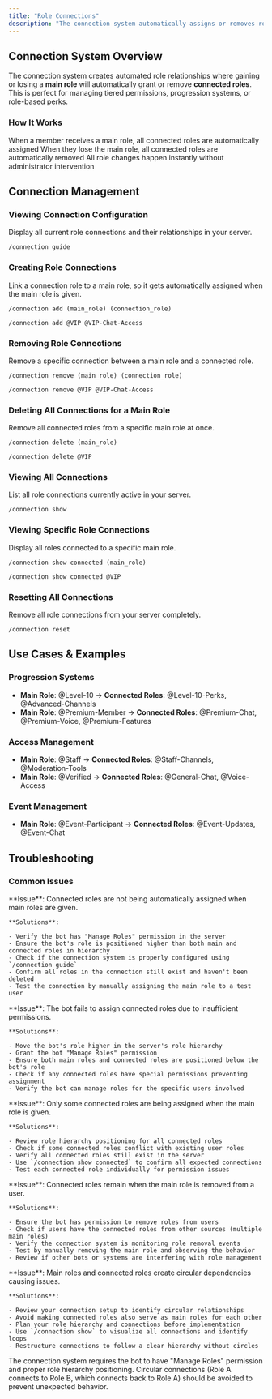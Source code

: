 ```yaml
---
title: "Role Connections"
description: "The connection system automatically assigns or removes roles when a member gains or loses a specific role. This helps in managing perks, progression roles, or access-based roles with ease and automation!"
---
```


## Connection System Overview

The connection system creates automated role relationships where gaining or losing a **main role** will automatically grant or remove **connected roles**. This is perfect for managing tiered permissions, progression systems, or role-based perks.

### How It Works

<Steps>
  <Step title="Role Assignment">
    When a member receives a main role, all connected roles are automatically assigned
  </Step>
  <Step title="Role Removal">
    When they lose the main role, all connected roles are automatically removed
  </Step>
  <Step title="Real-time Updates">
    All role changes happen instantly without administrator intervention
  </Step>
</Steps>

## Connection Management

### Viewing Connection Configuration

Display all current role connections and their relationships in your server.

```Unspecified Example
/connection guide
```

### Creating Role Connections

Link a connection role to a main role, so it gets automatically assigned when the main role is given.

<CodeGroup>

```Unspecified Example
/connection add (main_role) (connection_role)
```


```Unspecified Syntax
/connection add @VIP @VIP-Chat-Access
```

</CodeGroup>

### Removing Role Connections

Remove a specific connection between a main role and a connected role.

<CodeGroup>

```Unspecified Example
/connection remove (main_role) (connection_role)
```


```Unspecified Syntax
/connection remove @VIP @VIP-Chat-Access
```

</CodeGroup>

### Deleting All Connections for a Main Role

Remove all connected roles from a specific main role at once.

<CodeGroup>

```Unspecified Example
/connection delete (main_role)
```


```Unspecified Syntax
/connection delete @VIP
```

</CodeGroup>

### Viewing All Connections

List all role connections currently active in your server.

```Unspecified Example
/connection show
```

### Viewing Specific Role Connections

Display all roles connected to a specific main role.

<CodeGroup>

```Unspecified Example
/connection show connected (main_role)
```


```Unspecified Syntax
/connection show connected @VIP
```

</CodeGroup>

### Resetting All Connections

Remove all role connections from your server completely.

```Unspecified Example
/connection reset
```

## Use Cases & Examples

### Progression Systems

- **Main Role**: @Level-10 → **Connected Roles**: @Level-10-Perks, @Advanced-Channels
- **Main Role**: @Premium-Member → **Connected Roles**: @Premium-Chat, @Premium-Voice, @Premium-Features

### Access Management

- **Main Role**: @Staff → **Connected Roles**: @Staff-Channels, @Moderation-Tools
- **Main Role**: @Verified → **Connected Roles**: @General-Chat, @Voice-Access

### Event Management

- **Main Role**: @Event-Participant → **Connected Roles**: @Event-Updates, @Event-Chat

## Troubleshooting

### Common Issues

<AccordionGroup>
  <Accordion title="Connections not triggering - Roles aren't being assigned automatically">
    **Issue**: Connected roles are not being automatically assigned when main roles are given.

    **Solutions**:

    - Verify the bot has "Manage Roles" permission in the server
    - Ensure the bot's role is positioned higher than both main and connected roles in hierarchy
    - Check if the connection system is properly configured using `/connection guide`
    - Confirm all roles in the connection still exist and haven't been deleted
    - Test the connection by manually assigning the main role to a test user
  </Accordion>
  <Accordion title="Permission errors - Bot cannot assign connected roles">
    **Issue**: The bot fails to assign connected roles due to insufficient permissions.

    **Solutions**:

    - Move the bot's role higher in the server's role hierarchy
    - Grant the bot "Manage Roles" permission
    - Ensure both main roles and connected roles are positioned below the bot's role
    - Check if any connected roles have special permissions preventing assignment
    - Verify the bot can manage roles for the specific users involved
  </Accordion>
  <Accordion title="Partial connections - Some connected roles assigned, others not">
    **Issue**: Only some connected roles are being assigned when the main role is given.

    **Solutions**:

    - Review role hierarchy positioning for all connected roles
    - Check if some connected roles conflict with existing user roles
    - Verify all connected roles still exist in the server
    - Use `/connection show connected` to confirm all expected connections
    - Test each connected role individually for permission issues
  </Accordion>
  <Accordion title="Role removal issues - Connected roles not being removed">
    **Issue**: Connected roles remain when the main role is removed from a user.

    **Solutions**:

    - Ensure the bot has permission to remove roles from users
    - Check if users have the connected roles from other sources (multiple main roles)
    - Verify the connection system is monitoring role removal events
    - Test by manually removing the main role and observing the behavior
    - Review if other bots or systems are interfering with role management
  </Accordion>
  <Accordion title="Circular connections - Roles creating loops">
    **Issue**: Main roles and connected roles create circular dependencies causing issues.

    **Solutions**:

    - Review your connection setup to identify circular relationships
    - Avoid making connected roles also serve as main roles for each other
    - Plan your role hierarchy and connections before implementation
    - Use `/connection show` to visualize all connections and identify loops
    - Restructure connections to follow a clear hierarchy without circles
  </Accordion>
</AccordionGroup>

<Warning>
  The connection system requires the bot to have "Manage Roles" permission and proper role hierarchy positioning. Circular connections (Role A connects to Role B, which connects back to Role A) should be avoided to prevent unexpected behavior.
</Warning>
